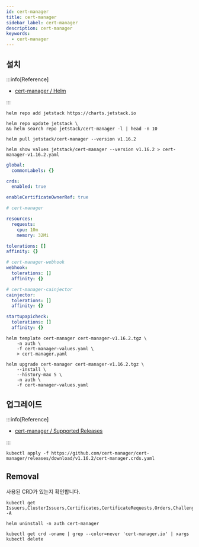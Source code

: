 ```yaml
---
id: cert-manager
title: cert-manager
sidebar_label: cert-manager
description: cert-manager
keywords:
  - cert-manager
---
```


## 설치

:::info[Reference]

- [cert-manager / Helm](https://cert-manager.io/docs/installation/helm/)

:::

```shell
helm repo add jetstack https://charts.jetstack.io
```

```shell
helm repo update jetstack \
&& helm search repo jetstack/cert-manager -l | head -n 10
```

```shell
helm pull jetstack/cert-manager --version v1.16.2
```

```shell
helm show values jetstack/cert-manager --version v1.16.2 > cert-manager-v1.16.2.yaml
```

```yaml title="cert-manager-values.yaml"
global:
  commonLabels: {}

crds:
  enabled: true

enableCertificateOwnerRef: true

# cert-manager

resources:
  requests:
    cpu: 10m
    memory: 32Mi

tolerations: []
affinity: {}

# cert-manager-webhook
webhook:
  tolerations: []
  affinity: {}

# cert-manager-cainjector
cainjector:
  tolerations: []
  affinity: {}

startupapicheck:
  tolerations: []
  affinity: {}
```

```shell
helm template cert-manager cert-manager-v1.16.2.tgz \
    -n auth \
    -f cert-manager-values.yaml \
    > cert-manager.yaml
```

```shell
helm upgrade cert-manager cert-manager-v1.16.2.tgz \
    --install \
    --history-max 5 \
    -n auth \
    -f cert-manager-values.yaml
```

## 업그레이드

:::info[Reference]

- [cert-manager / Supported Releases](https://cert-manager.io/docs/releases/)

:::

```shell
kubectl apply -f https://github.com/cert-manager/cert-manager/releases/download/v1.16.2/cert-manager.crds.yaml
```

## Removal

사용된 CRD가 있는지 확인합니다.

```shell
kubectl get Issuers,ClusterIssuers,Certificates,CertificateRequests,Orders,Challenges -A
```

```shell
helm uninstall -n auth cert-manager
```

```shell
kubectl get crd -oname | grep --color=never 'cert-manager.io' | xargs kubectl delete
```
